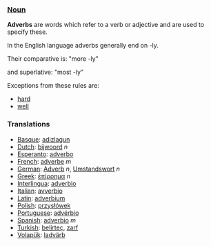 ===[[Noun]]===

'''Adverbs''' are words which refer to a verb or adjective and are used to specify these.

In the English language adverbs generally end on -ly.

Their comparative is: "more -ly"

and superlative: "most -ly"

Exceptions from these rules are:

*[[hard]]
*[[well]]


===Translations===
*[[Basque]]: [[adizlagun]]
*[[Dutch]]: [[bijwoord]] ''n''
*[[Esperanto]]: [[adverbo]]
*[[French]]: [[adverbe]] ''m''
*[[German]]: [[Adverb]] ''n'', [[Umstandswort]] ''n''
*[[Greek]]: [[έπίρρημα]] ''n''
*[[Interlingua]]: [[adverbio]]
*[[Italian]]: [[avverbio]]
*[[Latin]]: [[adverbium]]
*[[Polish]]: [[przysłówek]]
*[[Portuguese]]:  [[advérbio]]
*[[Spanish]]: [[adverbio]] ''m''
*[[Turkish]]: [[belirteç]], [[zarf]]
*[[Volapük]]: [[ladvärb]]